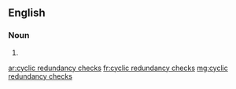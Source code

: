 ==English==

===Noun===
{{head|en|head=[[cyclic]] [[redundancy]] [[check]]s}}

# {{plural of|cyclic redundancy check}}

[[ar:cyclic redundancy checks]]
[[fr:cyclic redundancy checks]]
[[mg:cyclic redundancy checks]]